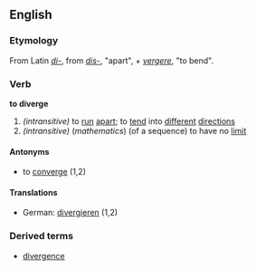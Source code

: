 ==English==
===Etymology===
From Latin ''[[di-#Latin|di-]]'', from ''[[dis-#Latin|dis-]]'', "apart", + ''[[vergere]]'', "to bend".
===Verb===
'''to diverge'''
# ''(intransitive)'' to [[run]] [[apart]]; to [[tend]] into [[different]] [[direction]]s
# ''(intransitive)'' (''mathematics'') (of a sequence) to have no [[limit]]
====Antonyms====
*to [[converge]] (1,2)
====Translations====
*German: [[divergieren]] (1,2)
===Derived terms===
*[[divergence]]